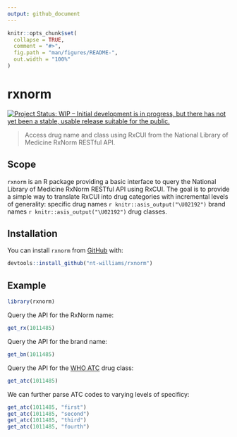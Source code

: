 ```yaml
---
output: github_document
---
```


<!-- README.md is generated from README.Rmd. Please edit that file -->

```r
knitr::opts_chunk$set(
  collapse = TRUE,
  comment = "#>",
  fig.path = "man/figures/README-",
  out.width = "100%"
)
```

# rxnorm

<!-- badges: start -->
[![Project Status: WIP – Initial development is in progress, but there has not yet been a stable, usable release suitable for the public.](https://www.repostatus.org/badges/latest/wip.svg)](https://www.repostatus.org/#wip)
<!-- badges: end -->

> Access drug name and class using RxCUI from the National Library of Medicine RxNorm RESTful API.

## Scope

`rxnorm` is an R package providing a basic interface to query the National Library of Medicine RxNorm RESTful API using RxCUI. The goal is to provide a simple way to translate RxCUI into drug categories with incremental levels of generality: specific drug names `r knitr::asis_output("\U02192")` brand names `r knitr::asis_output("\U02192")` drug classes.

## Installation

You can install `rxnorm` from [GitHub](https://github.com/) with:

``` r
devtools::install_github("nt-williams/rxnorm")
```

## Example

```r
library(rxnorm)
```

Query the API for the RxNorm name:

```r
get_rx(1011485)
```

Query the API for the brand name:

```r
get_bn(1011485)
```

Query the API for the [WHO ATC](https://www.whocc.no/atc_ddd_index/) drug class:

```r
get_atc(1011485)
```

We can further parse ATC codes to varying levels of specificy:

```r
get_atc(1011485, "first")
get_atc(1011485, "second")
get_atc(1011485, "third")
get_atc(1011485, "fourth")
```

